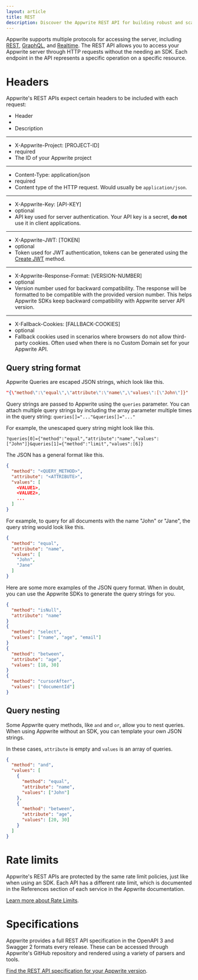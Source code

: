 ```yaml
---
layout: article
title: REST
description: Discover the Appwrite REST API for building robust and scalable applications. Access detailed documentation on REST endpoints, authentication, and data management.
---
```


Appwrite supports multiple protocols for accessing the server, including [REST](/docs/apis/rest), [GraphQL](/docs/apis/graphql), and [Realtime](/docs/apis/realtime). The REST API allows you to access your Appwrite server through HTTP requests without the needing an SDK. Each endpoint in the API represents a specific operation on a specific resource.

# Headers


Appwrite's REST APIs expect certain headers to be included with each request:

- Header
- 
- Description
---
- X-Appwrite-Project: [PROJECT-ID]
- required
- The ID of your Appwrite project
---
- Content-Type: application/json
- required
- Content type of the HTTP request. Would usually be `application/json`.
---
- X-Appwrite-Key: [API-KEY]
- optional
- API key used for server authentication. Your API key is a secret, **do not** use it in client applications.
---
- X-Appwrite-JWT: [TOKEN]
- optional
- Token used for JWT authentication, tokens can be generated using the [Create JWT](/docs/products/auth/jwt) method.
---
- X-Appwrite-Response-Format: [VERSION-NUMBER]
- optional
- Version number used for backward compatibility. The response will be formatted to be compatible with the provided version number. This helps Appwrite SDKs keep backward compatibility with Appwrite server API version.
---
- X-Fallback-Cookies: [FALLBACK-COOKIES]
- optional
- Fallback cookies used in scenarios where browsers do not allow third-party cookies. Often used when there is no Custom Domain set for your Appwrite API.

## Query string format 

Appwrite Queries are escaped JSON strings, which look like this.

```json
"{\"method\":\"equal\",\"attribute\":\"name\",\"values\":[\"John\"]}"
```

Query strings are passed to Appwrite using the `queries` parameter. 
You can attach multiple query strings by including the array parameter multiple times in the query string: `queries[]="..."&queries[]="..."`

For example, the unescaped query string might look like this.
```text
?queries[0]={"method":"equal","attribute":"name","values":["John"]}&queries[1]={"method":"limit","values":[6]}
```

The JSON has a general format like this.

```json
{
  "method": "<QUERY_METHOD>",
  "attribute": "<ATTRIBUTE>",
  "values": [
    <VALUE1>,
    <VALUE2>,
    ...
  ]
}
```



For example, to query for all documents with the name "John" or "Jane", the query string would look like this.

```json
{
  "method": "equal",
  "attribute": "name",
  "values": [
    "John",
    "Jane"
  ]
}
```

Here are some more examples of the JSON query format. 
When in doubt, you can use the Appwrite SDKs to generate the query strings for you.

```json
{
  "method": "isNull",
  "attribute": "name"
}
{
  "method": "select",
  "values": ["name", "age", "email"]
}
{
  "method": "between",
  "attribute": "age",
  "values": [18, 30]
}
{
  "method": "cursorAfter",
  "values": ["documentId"]
}
```

## Query nesting 
Some Appwrite query methods, like `and` and `or`, allow you to nest queries. 
When using Appwrite without an SDK, you can template your own JSON strings.

In these cases, `attribute` is empty and `values` is an array of queries.

```json
{
  "method": "and",
  "values": [
    {
      "method": "equal",
      "attribute": "name",
      "values": ["John"]
    },
    {
      "method": "between",
      "attribute": "age",
      "values": [20, 30]
    }
  ]
}
```

# Rate limits

Appwrite's REST APIs are protected by the same rate limit policies, just like when using an SDK. Each API has a different rate limit, which is documented in the References section of each service in the Appwrite documentation.

[Learn more about Rate Limits](/docs/advanced/platform/rate-limits).

# Specifications

Appwrite provides a full REST API specification in the OpenAPI 3 and Swagger 2 formats every release. These can be accessed through Appwrite's GitHub repository and rendered using a variety of parsers and tools.

[Find the REST API specification for your Appwrite version](https://github.com/appwrite/appwrite/tree/master/app/config/specs).